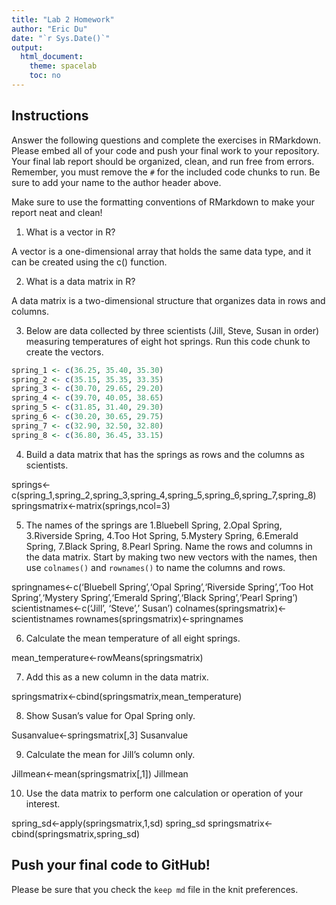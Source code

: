 ```yaml
---
title: "Lab 2 Homework"
author: "Eric Du"
date: "`r Sys.Date()`"
output:
  html_document:
    theme: spacelab
    toc: no
---
```


## Instructions
Answer the following questions and complete the exercises in RMarkdown. Please embed all of your code and push your final work to your repository. Your final lab report should be organized, clean, and run free from errors. Remember, you must remove the `#` for the included code chunks to run. Be sure to add your name to the author header above.  

Make sure to use the formatting conventions of RMarkdown to make your report neat and clean!  

1. What is a vector in R?  

A vector is a one-dimensional array that holds the same data type, and it can be created using the c() function.

2. What is a data matrix in R?  

A data matrix is a two-dimensional structure that organizes data in rows and columns.

3. Below are data collected by three scientists (Jill, Steve, Susan in order) measuring temperatures of eight hot springs. Run this code chunk to create the vectors.  
```r
spring_1 <- c(36.25, 35.40, 35.30)
spring_2 <- c(35.15, 35.35, 33.35)
spring_3 <- c(30.70, 29.65, 29.20)
spring_4 <- c(39.70, 40.05, 38.65)
spring_5 <- c(31.85, 31.40, 29.30)
spring_6 <- c(30.20, 30.65, 29.75)
spring_7 <- c(32.90, 32.50, 32.80)
spring_8 <- c(36.80, 36.45, 33.15)
```

4. Build a data matrix that has the springs as rows and the columns as scientists.  

springs<-c(spring_1,spring_2,spring_3,spring_4,spring_5,spring_6,spring_7,spring_8)
springsmatrix<-matrix(springs,ncol=3)

5. The names of the springs are 1.Bluebell Spring, 2.Opal Spring, 3.Riverside Spring, 4.Too Hot Spring, 5.Mystery Spring, 6.Emerald Spring, 7.Black Spring, 8.Pearl Spring. Name the rows and columns in the data matrix. Start by making two new vectors with the names, then use `colnames()` and `rownames()` to name the columns and rows.

springnames<-c('Bluebell Spring','Opal Spring','Riverside Spring','Too Hot Spring','Mystery Spring','Emerald Spring','Black Spring','Pearl Spring')
scientistnames<-c('Jill', 'Steve',' Susan')
colnames(springsmatrix)<-scientistnames
rownames(springsmatrix)<-springnames

6. Calculate the mean temperature of all eight springs.

mean_temperature<-rowMeans(springsmatrix)


7. Add this as a new column in the data matrix.  

springsmatrix<-cbind(springsmatrix,mean_temperature)

8. Show Susan's value for Opal Spring only.

Susanvalue<-springsmatrix[,3]
Susanvalue

9. Calculate the mean for Jill's column only.  

Jillmean<-mean(springsmatrix[,1])
Jillmean

10. Use the data matrix to perform one calculation or operation of your interest.

spring_sd<-apply(springsmatrix,1,sd)
spring_sd
springsmatrix<-cbind(springsmatrix,spring_sd)

## Push your final code to GitHub!
Please be sure that you check the `keep md` file in the knit preferences.  